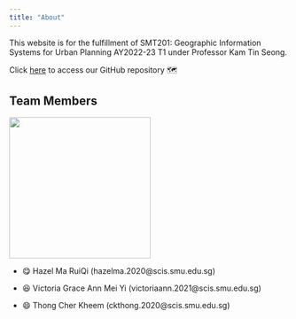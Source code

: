 ```yaml
---
title: "About"
---
```


This website is for the fulfillment of SMT201: Geographic Information Systems for Urban Planning AY2022-23 T1 under Professor Kam Tin Seong.

Click [here](https://github.com/smt201-group9/GISProject_Group9) to access our GitHub repository 🗺️

## Team Members

![](group_photo.jpg){fig-align="center" width="255"}

-   😋 Hazel Ma RuiQi (hazelma.2020\@scis.smu.edu.sg)

-   😆 Victoria Grace Ann Mei Yi (victoriaann.2021\@scis.smu.edu.sg)

-   😄 Thong Cher Kheem (ckthong.2020\@scis.smu.edu.sg)
